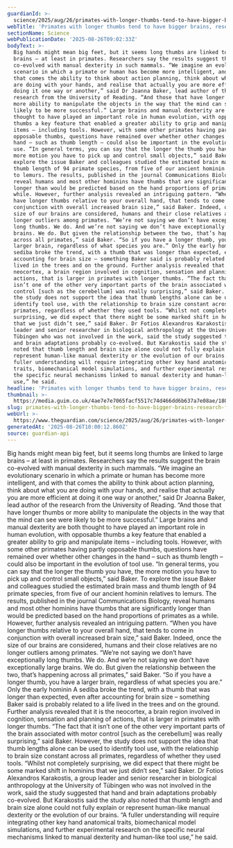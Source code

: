 ```yaml
---
guardianId: >-
  science/2025/aug/26/primates-with-longer-thumbs-tend-to-have-bigger-brains-research-finds
webTitle: 'Primates with longer thumbs tend to have bigger brains, research finds'
sectionName: Science
webPublicationDate: '2025-08-26T09:02:33Z'
bodyText: >-
  Big hands might mean big feet, but it seems long thumbs are linked to large
  brains – at least in primates. Researchers say the results suggest the brain
  co-evolved with manual dexterity in such mammals. “We imagine an evolutionary
  scenario in which a primate or human has become more intelligent, and with
  that comes the ability to think about action planning, think about what you
  are doing with your hands, and realise that actually you are more efficient at
  doing it one way or another,” said Dr Joanna Baker, lead author of the
  research from the University of Reading. “And those that have longer thumbs or
  more ability to manipulate the objects in the way that the mind can see were
  likely to be more successful.” Large brains and manual dexterity are both
  thought to have played an important role in human evolution, with opposable
  thumbs a key feature that enabled a greater ability to grip and manipulate
  items – including tools. However, with some other primates having partly
  opposable thumbs, questions have remained over whether other changes in the
  hand – such as thumb length – could also be important in the evolution of tool
  use. “In general terms, you can say that the longer the thumb you have, the
  more motion you have to pick up and control small objects,” said Baker. To
  explore the issue Baker and colleagues studied the estimated brain mass and
  thumb length of 94 primate species, from five of our ancient hominin relatives
  to lemurs. The results, published in the journal Communications Biology,
  reveal humans and most other hominins have thumbs that are significantly
  longer than would be predicted based on the hand proportions of primates as a
  while. However, further analysis revealed an intriguing pattern. “When you
  have longer thumbs relative to your overall hand, that tends to come in
  conjunction with overall increased brain size,” said Baker. Indeed, once the
  size of our brains are considered, humans and their close relatives are no
  longer outliers among primates. “We’re not saying we don’t have exceptionally
  long thumbs. We do. And we’re not saying we don’t have exceptionally large
  brains. We do. But given the relationship between the two, that’s happening
  across all primates,” said Baker. “So if you have a longer thumb, you have a
  larger brain, regardless of what species you are.” Only the early hominin A
  sediba broke the trend, with a thumb that was longer than expected, even after
  accounting for brain size – something Baker said is probably related to a life
  lived in the trees and on the ground. Further analysis revealed that it is the
  neocortex, a brain region involved in cognition, sensation and planning of
  actions, that is larger in primates with longer thumbs. “The fact that it
  isn’t one of the other very important parts of the brain associated with motor
  control [such as the cerebellum] was really surprising,” said Baker. However,
  the study does not support the idea that thumb lengths alone can be used to
  identify tool use, with the relationship to brain size constant across all
  primates, regardless of whether they used tools. “Whilst not completely
  surprising, we did expect that there might be some marked shift in hominins
  that we just didn’t see,” said Baker. Dr Fotios Alexandros Karakostis, a group
  leader and senior researcher in biological anthropology at the University of
  Tübingen who was not involved in the work, said the study suggested that hand
  and brain adaptations probably co-evolved. But Karakostis said the study also
  noted that thumb length and brain size alone could not fully explain or
  represent human-like manual dexterity or the evolution of our brains. “A
  fuller understanding will require integrating other key hand anatomical
  traits, biomechanical model simulations, and further experimental research on
  the specific neural mechanisms linked to manual dexterity and human-like tool
  use,” he said.
headline: 'Primates with longer thumbs tend to have bigger brains, research finds'
thumbnail: >-
  https://media.guim.co.uk/4ae7e7e7065facf5517c74d466dd6b637a7e08ae/180_0_6413_5130/500.jpg
slug: primates-with-longer-thumbs-tend-to-have-bigger-brains-research-finds
webUrl: >-
  https://www.theguardian.com/science/2025/aug/26/primates-with-longer-thumbs-tend-to-have-bigger-brains-research-finds
generatedAt: '2025-08-26T10:00:12.860Z'
source: guardian-api
---
```

Big hands might mean big feet, but it seems long thumbs are linked to large brains – at least in primates. Researchers say the results suggest the brain co-evolved with manual dexterity in such mammals. “We imagine an evolutionary scenario in which a primate or human has become more intelligent, and with that comes the ability to think about action planning, think about what you are doing with your hands, and realise that actually you are more efficient at doing it one way or another,” said Dr Joanna Baker, lead author of the research from the University of Reading. “And those that have longer thumbs or more ability to manipulate the objects in the way that the mind can see were likely to be more successful.” Large brains and manual dexterity are both thought to have played an important role in human evolution, with opposable thumbs a key feature that enabled a greater ability to grip and manipulate items – including tools. However, with some other primates having partly opposable thumbs, questions have remained over whether other changes in the hand – such as thumb length – could also be important in the evolution of tool use. “In general terms, you can say that the longer the thumb you have, the more motion you have to pick up and control small objects,” said Baker. To explore the issue Baker and colleagues studied the estimated brain mass and thumb length of 94 primate species, from five of our ancient hominin relatives to lemurs. The results, published in the journal Communications Biology, reveal humans and most other hominins have thumbs that are significantly longer than would be predicted based on the hand proportions of primates as a while. However, further analysis revealed an intriguing pattern. “When you have longer thumbs relative to your overall hand, that tends to come in conjunction with overall increased brain size,” said Baker. Indeed, once the size of our brains are considered, humans and their close relatives are no longer outliers among primates. “We’re not saying we don’t have exceptionally long thumbs. We do. And we’re not saying we don’t have exceptionally large brains. We do. But given the relationship between the two, that’s happening across all primates,” said Baker. “So if you have a longer thumb, you have a larger brain, regardless of what species you are.” Only the early hominin A sediba broke the trend, with a thumb that was longer than expected, even after accounting for brain size – something Baker said is probably related to a life lived in the trees and on the ground. Further analysis revealed that it is the neocortex, a brain region involved in cognition, sensation and planning of actions, that is larger in primates with longer thumbs. “The fact that it isn’t one of the other very important parts of the brain associated with motor control [such as the cerebellum] was really surprising,” said Baker. However, the study does not support the idea that thumb lengths alone can be used to identify tool use, with the relationship to brain size constant across all primates, regardless of whether they used tools. “Whilst not completely surprising, we did expect that there might be some marked shift in hominins that we just didn’t see,” said Baker. Dr Fotios Alexandros Karakostis, a group leader and senior researcher in biological anthropology at the University of Tübingen who was not involved in the work, said the study suggested that hand and brain adaptations probably co-evolved. But Karakostis said the study also noted that thumb length and brain size alone could not fully explain or represent human-like manual dexterity or the evolution of our brains. “A fuller understanding will require integrating other key hand anatomical traits, biomechanical model simulations, and further experimental research on the specific neural mechanisms linked to manual dexterity and human-like tool use,” he said.
